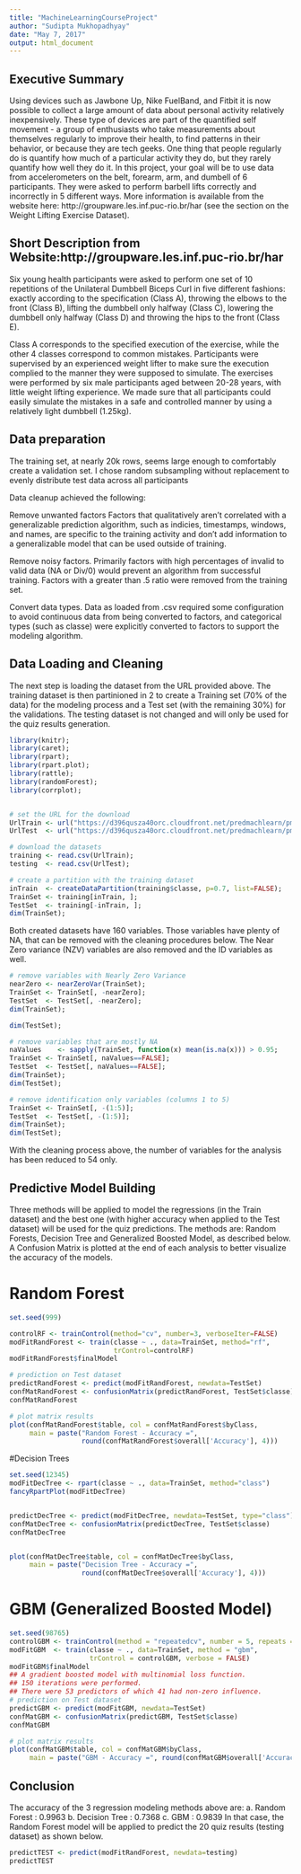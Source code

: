 ```yaml
---
title: "MachineLearningCourseProject"
author: "Sudipta Mukhopadhyay"
date: "May 7, 2017"
output: html_document
---
```


## Executive Summary

Using devices such as Jawbone Up, Nike FuelBand, and Fitbit it is now possible to collect a large amount of data about personal activity relatively inexpensively. These type of devices are part of the quantified self movement - a group of enthusiasts who take measurements about themselves regularly to improve their health, to find patterns in their behavior, or because they are tech geeks. One thing that people regularly do is quantify how much of a particular activity they do, but they rarely quantify how well they do it. In this project, your goal will be to use data from accelerometers on the belt, forearm, arm, and dumbell of 6 participants. They were asked to perform barbell lifts correctly and incorrectly in 5 different ways. More information is available from the website here: http://groupware.les.inf.puc-rio.br/har (see the section on the Weight Lifting Exercise Dataset).

## Short Description from Website:http://groupware.les.inf.puc-rio.br/har

Six young health participants were asked to perform one set of 10 repetitions of the Unilateral Dumbbell Biceps Curl in five different fashions: exactly according to the specification (Class A), throwing the elbows to the front (Class B), lifting the dumbbell only halfway (Class C), lowering the dumbbell only halfway (Class D) and throwing the hips to the front (Class E).

Class A corresponds to the specified execution of the exercise, while the other 4 classes correspond to common mistakes. Participants were supervised by an experienced weight lifter to make sure the execution complied to the manner they were supposed to simulate. The exercises were performed by six male participants aged between 20-28 years, with little weight lifting experience. We made sure that all participants could easily simulate the mistakes in a safe and controlled manner by using a relatively light dumbbell (1.25kg).


## Data preparation

The training set, at nearly 20k rows, seems large enough to comfortably create a validation set. I chose random subsampling without replacement to evenly distribute test data across all participants

Data cleanup achieved the following:

Remove unwanted factors Factors that qualitatively aren't correlated with a generalizable prediction algorithm, such as indicies, timestamps, windows, and names, are specific to the training activity and don't add information to a generalizable model that can be used outside of training.

Remove noisy factors. Primarily factors with high percentages of invalid to valid data (NA or Div/0) would prevent an algorithm from successful training. Factors with a greater than .5 ratio were removed from the training set.

Convert data types. Data as loaded from .csv required some configuration to avoid continuous data from being converted to factors, and categorical types (such as classe) were explicitly converted to factors to support the modeling algorithm.



## Data Loading and Cleaning

The next step is loading the dataset from the URL provided above. The training dataset is then partinioned in 2 to create a Training set (70% of the data) for the modeling process and a Test set (with the remaining 30%) for the validations. The testing dataset is not changed and will only be used for the quiz results generation.

```r

library(knitr);
library(caret);
library(rpart);
library(rpart.plot);
library(rattle);
library(randomForest);
library(corrplot);


# set the URL for the download
UrlTrain <- url("https://d396qusza40orc.cloudfront.net/predmachlearn/pml-training.csv");
UrlTest  <- url("https://d396qusza40orc.cloudfront.net/predmachlearn/pml-testing.csv");

# download the datasets
training <- read.csv(UrlTrain);
testing  <- read.csv(UrlTest);

# create a partition with the training dataset 
inTrain  <- createDataPartition(training$classe, p=0.7, list=FALSE);
TrainSet <- training[inTrain, ];
TestSet  <- training[-inTrain, ];
dim(TrainSet);
```


Both created datasets have 160 variables. Those variables have plenty of NA, that can be removed with the cleaning procedures below. The Near Zero variance (NZV) variables are also removed and the ID variables as well.

```r
# remove variables with Nearly Zero Variance
nearZero <- nearZeroVar(TrainSet);
TrainSet <- TrainSet[, -nearZero];
TestSet  <- TestSet[, -nearZero];
dim(TrainSet);

dim(TestSet);

# remove variables that are mostly NA
naValues    <- sapply(TrainSet, function(x) mean(is.na(x))) > 0.95;
TrainSet <- TrainSet[, naValues==FALSE];
TestSet  <- TestSet[, naValues==FALSE];
dim(TrainSet);
dim(TestSet);

# remove identification only variables (columns 1 to 5)
TrainSet <- TrainSet[, -(1:5)];
TestSet  <- TestSet[, -(1:5)];
dim(TrainSet);
dim(TestSet);
```


With the cleaning process above, the number of variables for the analysis has been reduced to 54 only.

## Predictive Model Building

Three methods will be applied to model the regressions (in the Train dataset) and the best one (with higher accuracy when applied to the Test dataset) will be used for the quiz predictions. The methods are: Random Forests, Decision Tree and Generalized Boosted Model, as described below.
A Confusion Matrix is plotted at the end of each analysis to better visualize the accuracy of the models.


# Random Forest

```r

set.seed(999)

controlRF <- trainControl(method="cv", number=3, verboseIter=FALSE)
modFitRandForest <- train(classe ~ ., data=TrainSet, method="rf",
                          trControl=controlRF)
modFitRandForest$finalModel

# prediction on Test dataset
predictRandForest <- predict(modFitRandForest, newdata=TestSet)
confMatRandForest <- confusionMatrix(predictRandForest, TestSet$classe)
confMatRandForest

# plot matrix results
plot(confMatRandForest$table, col = confMatRandForest$byClass, 
     main = paste("Random Forest - Accuracy =",
                  round(confMatRandForest$overall['Accuracy'], 4)))


```

#Decision Trees

```r
set.seed(12345)
modFitDecTree <- rpart(classe ~ ., data=TrainSet, method="class")
fancyRpartPlot(modFitDecTree)


predictDecTree <- predict(modFitDecTree, newdata=TestSet, type="class")
confMatDecTree <- confusionMatrix(predictDecTree, TestSet$classe)
confMatDecTree


plot(confMatDecTree$table, col = confMatDecTree$byClass, 
     main = paste("Decision Tree - Accuracy =",
                  round(confMatDecTree$overall['Accuracy'], 4)))

```

# GBM (Generalized Boosted Model)

```r

set.seed(98765)
controlGBM <- trainControl(method = "repeatedcv", number = 5, repeats = 1)
modFitGBM  <- train(classe ~ ., data=TrainSet, method = "gbm",
                    trControl = controlGBM, verbose = FALSE)
modFitGBM$finalModel
## A gradient boosted model with multinomial loss function.
## 150 iterations were performed.
## There were 53 predictors of which 41 had non-zero influence.
# prediction on Test dataset
predictGBM <- predict(modFitGBM, newdata=TestSet)
confMatGBM <- confusionMatrix(predictGBM, TestSet$classe)
confMatGBM

# plot matrix results
plot(confMatGBM$table, col = confMatGBM$byClass, 
     main = paste("GBM - Accuracy =", round(confMatGBM$overall['Accuracy'], 4)))


```

## Conclusion

The accuracy of the 3 regression modeling methods above are:
a.	Random Forest : 0.9963
b.	Decision Tree : 0.7368
c.	          GBM : 0.9839
In that case, the Random Forest model will be applied to predict the 20 quiz results (testing dataset) as shown below.

```r
predictTEST <- predict(modFitRandForest, newdata=testing)
predictTEST

```
